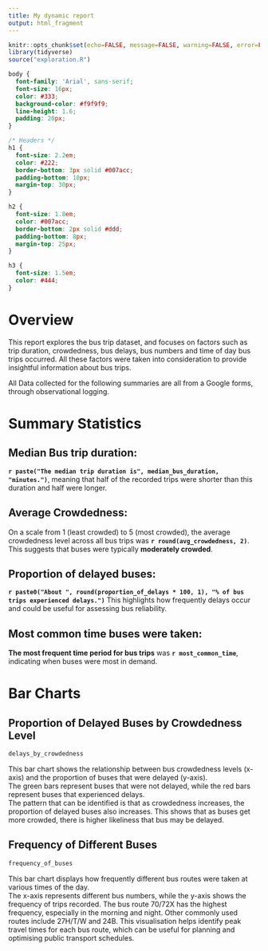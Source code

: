 ```yaml
---
title: My dynamic report
output: html_fragment
---
```


```r
knitr::opts_chunk$set(echo=FALSE, message=FALSE, warning=FALSE, error=FALSE)
library(tidyverse)
source("exploration.R")

```

```css
body {
  font-family: 'Arial', sans-serif;
  font-size: 16px;
  color: #333;
  background-color: #f9f9f9;
  line-height: 1.6;
  padding: 20px;
}

/* Headers */
h1 {
  font-size: 2.2em;
  color: #222;
  border-bottom: 3px solid #007acc;
  padding-bottom: 10px;
  margin-top: 30px;
}

h2 {
  font-size: 1.8em;
  color: #007acc;
  border-bottom: 2px solid #ddd;
  padding-bottom: 8px;
  margin-top: 25px;
}

h3 {
  font-size: 1.5em;
  color: #444;
}
```

# Overview

This report explores the bus trip dataset, and focuses on factors such as trip duration, crowdedness, bus delays, bus numbers and time of day bus trips occurred. All these factors were taken into consideration to provide insightful information about bus trips.

All Data collected for the following summaries are all from a Google forms, through observational logging.


# Summary Statistics

## Median Bus trip duration:

**`r paste("The median trip duration is", median_bus_duration, "minutes.")`**, meaning that half of the recorded trips were shorter than this duration and half were longer.

## Average Crowdedness:

On a scale from 1 (least crowded) to 5 (most crowded), the average crowdedness level across all bus trips was **`r round(avg_crowdedness, 2)`**. This suggests that buses were typically **moderately crowded**.

## Proportion of delayed buses:

**`r paste0("About ", round(proportion_of_delays * 100, 1), "% of bus trips experienced delays.")`** This highlights how frequently delays occur and could be useful for assessing bus reliability.

## Most common time buses were taken:

**The most frequent time period for bus trips** was **`r most_common_time`**, indicating when buses were most in demand.




# Bar Charts


## Proportion of Delayed Buses by Crowdedness Level 
```r
delays_by_crowdedness
```

This bar chart shows the relationship between bus crowdedness levels (x-axis) and the proportion of buses that were delayed (y-axis).  
The green bars represent buses that were not delayed, while the red bars represent buses that experienced delays.  
The pattern that can be identified is that as crowdedness increases, the proportion of delayed buses also increases. This shows that as buses get more crowded, there is higher likeliness that bus may be delayed.




## Frequency of Different Buses
```r
frequency_of_buses
```

This bar chart displays how frequently different bus routes were taken at various times of the day.  
The x-axis represents different bus numbers, while the y-axis shows the frequency of trips recorded.
The bus route 70/72X has the highest frequency, especially in the morning and night. Other commonly used routes include 27H/T/W and 24B.
This visualisation helps identify peak travel times for each bus route, which can be useful for planning and optimising public transport schedules.

